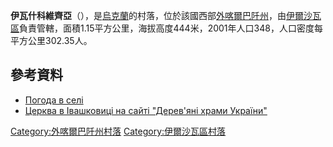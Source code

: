 {{coord|48|26|37|N|22|57|48|E|scale:100000|display=title}}

'''伊瓦什科維齊亞'''（{{lang-uk|Івашковиця}}），是[[烏克蘭|烏克蘭]]的村落，位於該國西部[[外喀爾巴阡州|外喀爾巴阡州]]，由[[伊爾沙瓦區|伊爾沙瓦區]]負責管轄，面積1.15平方公里，海拔高度444米，2001年人口348，人口密度每平方公里302.35人。

==參考資料==
* [http://weather.in.ua/ua/zakarpatskaja/9478 Погода в селі ] {{Wayback|url=http://weather.in.ua/ua/zakarpatskaja/9478 |date=20081008064806 }}
* [http://www.derev.org.ua/zakarp/ivashkovytsia.htm Церква в Івашковиці на сайті "Дерев'яні храми України"] {{Wayback|url=http://www.derev.org.ua/zakarp/ivashkovytsia.htm |date=20200220071721 }}

{{DEFAULTSORT:Івашковиця}}

[[Category:外喀爾巴阡州村落|Category:外喀爾巴阡州村落]]
[[Category:伊爾沙瓦區村落|Category:伊爾沙瓦區村落]]


{{Zakarpattia-geo-stub}}